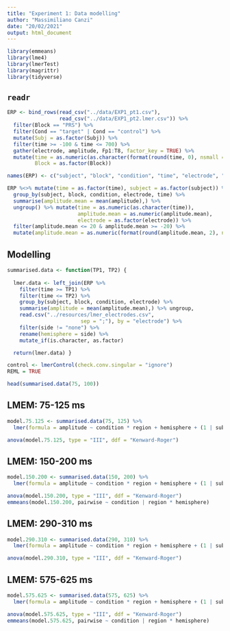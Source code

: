 ```yaml
---
title: "Experiment 1: Data modelling"
author: "Massimiliano Canzi"
date: "20/02/2021"
output: html_document
---
```


```r
library(emmeans)
library(lme4)
library(lmerTest)
library(magrittr)
library(tidyverse)
```

## `readr`

```r
ERP <- bind_rows(read_csv("../data/EXP1_pt1.csv"), 
                 read_csv("../data/EXP1_pt2.lmer.csv")) %>%
  filter(Block == "PRS") %>%
  filter(Cond == "target" | Cond == "control") %>%
  mutate(Subj = as.factor(Subj)) %>%
  filter(time >= -100 & time <= 700) %>%
  gather(electrode, amplitude, Fp1:T8, factor_key = TRUE) %>%
  mutate(time = as.numeric(as.character(format(round(time, 0), nsmall = 0))),
         Block = as.factor(Block))

names(ERP) <- c("subject", "block", "condition", "time", "electrode", "amplitude")
```

```r
ERP %<>% mutate(time = as.factor(time), subject = as.factor(subject)) %>%
  group_by(subject, block, condition, electrode, time) %>% 
  summarise(amplitude.mean = mean(amplitude),) %>% 
  ungroup() %>% mutate(time = as.numeric(as.character(time)), 
                       amplitude.mean = as.numeric(amplitude.mean), 
                       electrode = as.factor(electrode)) %>%
  filter(amplitude.mean <= 20 & amplitude.mean >= -20) %>%
  mutate(amplitude.mean = as.numeric(format(round(amplitude.mean, 2), nsmall = 2)))
```

## Modelling

```r
summarised.data <- function(TP1, TP2) {
  
  lmer.data <- left_join(ERP %>%
    filter(time >= TP1) %>%
    filter(time <= TP2) %>%
    group_by(subject, block, condition, electrode) %>%
    summarise(amplitude = mean(amplitude.mean),) %>% ungroup,
    read.csv("../resources/lmer_electrodes.csv", 
                        sep = ";"), by = "electrode") %>% 
    filter(side != "none") %>% 
    rename(hemisphere = side) %>%
    mutate_if(is.character, as.factor)

  return(lmer.data) }
```

```r
control <- lmerControl(check.conv.singular = "ignore")
REML = TRUE
```

```r
head(summarised.data(75, 100))
```

## LMEM: 75-125 ms

```r
model.75.125 <- summarised.data(75, 125) %>% 
  lmer(formula = amplitude ~ condition * region + hemisphere + (1 | subject))
```

```r
anova(model.75.125, type = "III", ddf = "Kenward-Roger")
```

## LMEM: 150-200 ms

```r
model.150.200 <- summarised.data(150, 200) %>% 
  lmer(formula = amplitude ~ condition * region + hemisphere + (1 | subject))
```

```r
anova(model.150.200, type = "III", ddf = "Kenward-Roger")
emmeans(model.150.200, pairwise ~ condition | region * hemisphere)
```

## LMEM: 290-310 ms

```r
model.290.310 <- summarised.data(290, 310) %>% 
  lmer(formula = amplitude ~ condition * region + hemisphere + (1 | subject)) 
```

```r
anova(model.290.310, type = "III", ddf = "Kenward-Roger")
```

## LMEM: 575-625 ms

```r
model.575.625 <- summarised.data(575, 625) %>% 
  lmer(formula = amplitude ~ condition * region + hemisphere + (1 | subject)) 
```

```r
anova(model.575.625, type = "III", ddf = "Kenward-Roger")
emmeans(model.575.625, pairwise ~ condition | region * hemisphere)
```
